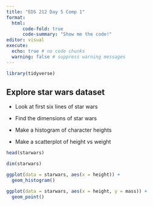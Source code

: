 ```yaml
---
title: "EDS 212 Day 5 Comp 1"
format: 
  html: 
      code-fold: true
      code-summary: "Show me the code!"
editor: visual
execute: 
  echo: true # no code chunks
  warning: false # suppress warning messages
---
```


```r
library(tidyverse)
```

## Explore star wars dataset

-   Look at first six lines of star wars

-   Find the dimensions of star wars

-   Make a histogram of character heights

-   Make a scatterplot of height vs weight

```r
head(starwars)
```

```r
dim(starwars)
```

```r
ggplot(data = starwars, aes(x = height)) +
  geom_histogram()
```

```r
ggplot(data = starwars, aes(x = height, y = mass)) +
  geom_point()
```
